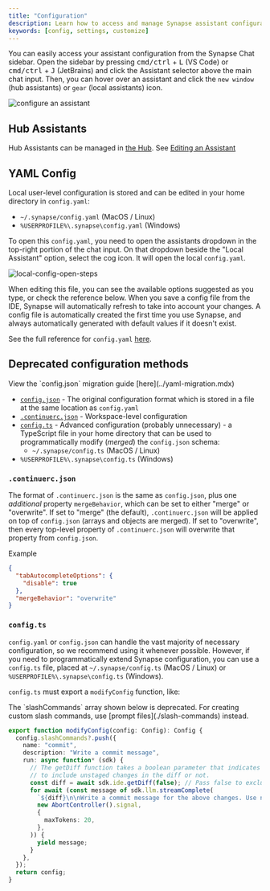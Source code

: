```yaml
---
title: "Configuration"
description: Learn how to access and manage Synapse assistant configurations through Hub or local YAML files
keywords: [config, settings, customize]
---
```


You can easily access your assistant configuration from the Synapse Chat sidebar. Open the sidebar by pressing <kbd>cmd/ctrl</kbd> + <kbd>L</kbd> (VS Code) or <kbd>cmd/ctrl</kbd> + <kbd>J</kbd> (JetBrains) and click the Assistant selector above the main chat input. Then, you can hover over an assistant and click the `new window` (hub assistants) or `gear` (local assistants) icon.

![configure an assistant](/images/configure-synapse.png)

## Hub Assistants

Hub Assistants can be managed in [the Hub](https://hub.synapse.dev). See [Editing an Assistant](../../hub/assistants/edit-an-assistant.md)

## YAML Config

Local user-level configuration is stored and can be edited in your home directory in `config.yaml`:

- `~/.synapse/config.yaml` (MacOS / Linux)
- `%USERPROFILE%\.synapse\config.yaml` (Windows)

To open this `config.yaml`, you need to open the assistants dropdown in the top-right portion of the chat input. On that dropdown beside the "Local Assistant" option, select the cog icon. It will open the local `config.yaml`.

![local-config-open-steps](/images/local-config-open-steps.png)

When editing this file, you can see the available options suggested as you type, or check the reference below. When you save a config file from the IDE, Synapse will automatically refresh to take into account your changes. A config file is automatically created the first time you use Synapse, and always automatically generated with default values if it doesn't exist.

See the full reference for `config.yaml` [here](/reference).

## Deprecated configuration methods

<Info>
  View the `config.json` migration guide [here](../yaml-migration.mdx)
</Info>

- [`config.json`](/reference) - The original configuration format which is stored in a file at the same location as `config.yaml`
- [`.continuerc.json`](#continuercjson) - Workspace-level configuration
- [`config.ts`](#configts) - Advanced configuration (probably unnecessary) - a TypeScript file in your home directory that can be used to programmatically modify (_merged_) the `config.json` schema:
  - `~/.synapse/config.ts` (MacOS / Linux)
- `%USERPROFILE%\.synapse\config.ts` (Windows)

### `.continuerc.json`

The format of `.continuerc.json` is the same as `config.json`, plus one _additional_ property `mergeBehavior`, which can be set to either "merge" or "overwrite". If set to "merge" (the default), `.continuerc.json` will be applied on top of `config.json` (arrays and objects are merged). If set to "overwrite", then every top-level property of `.continuerc.json` will overwrite that property from `config.json`.

Example

```json title=".continuerc.json"
{
  "tabAutocompleteOptions": {
    "disable": true
  },
  "mergeBehavior": "overwrite"
}
```

### `config.ts`

`config.yaml` or `config.json` can handle the vast majority of necessary configuration, so we recommend using it whenever possible. However, if you need to programmatically extend Synapse configuration, you can use a `config.ts` file, placed at `~/.synapse/config.ts` (MacOS / Linux) or `%USERPROFILE%\.synapse\config.ts` (Windows).

`config.ts` must export a `modifyConfig` function, like:

<Warning>
  The `slashCommands` array shown below is deprecated. For creating custom slash
  commands, use [prompt files](./slash-commands) instead.
</Warning>

```ts title="config.ts"
export function modifyConfig(config: Config): Config {
  config.slashCommands?.push({
    name: "commit",
    description: "Write a commit message",
    run: async function* (sdk) {
      // The getDiff function takes a boolean parameter that indicates whether
      // to include unstaged changes in the diff or not.
      const diff = await sdk.ide.getDiff(false); // Pass false to exclude unstaged changes
      for await (const message of sdk.llm.streamComplete(
        `${diff}\n\nWrite a commit message for the above changes. Use no more than 20 tokens to give a brief description in the imperative mood (e.g. 'Add feature' not 'Added feature'):`,
        new AbortController().signal,
        {
          maxTokens: 20,
        },
      )) {
        yield message;
      }
    },
  });
  return config;
}
```
